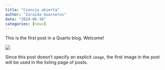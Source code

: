 ```yaml
---
title: "Ciencia abierta"
author: "Zaraida Guarneros"
date: "2024-06-30"
categories: [news]
---
```


This is the first post in a Quarto blog. Welcome!

![](thumbnail.jpg)

Since this post doesn't specify an explicit `image`, the first image in the post will be used in the listing page of posts.
